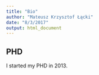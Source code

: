 ```yaml
---
title: "Bio"
author: "Mateusz Krzysztof Łącki"
date: "8/3/2017"
output: html_document
---
```


## PHD

I started my PHD in 2013. 